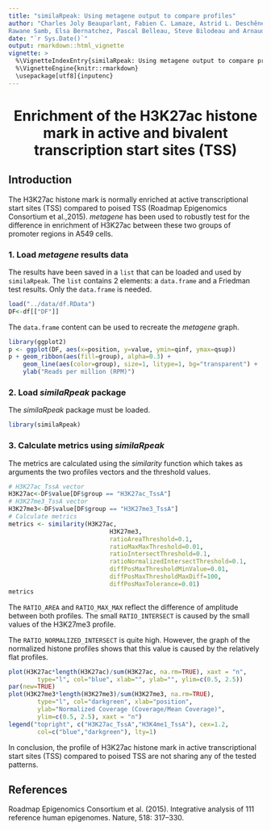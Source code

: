 ```yaml
---
title: "similaRpeak: Using metagene output to compare profiles"
author: "Charles Joly Beauparlant, Fabien C. Lamaze, Astrid L. Deschênes, 
Rawane Samb, Elsa Bernatchez, Pascal Belleau, Steve Bilodeau and Arnaud Droit"
date: "`r Sys.Date()`"
output: rmarkdown::html_vignette
vignette: >
  %\VignetteIndexEntry{similaRpeak: Using metagene output to compare profiles}
  %\VignetteEngine{knitr::rmarkdown}
  \usepackage[utf8]{inputenc}
---
```


<center> <h1> Enrichment of the H3K27ac histone mark in active and bivalent transcription start sites (TSS) </h1> </center>

## Introduction

The H3K27ac histone mark is normally enriched at active transcriptional start 
sites (TSS) compared to poised TSS (Roadmap Epigenomics Consortium et al.,2015).
_metagene_  has been used to robustly test for the difference in enrichment of 
H3K27ac between these two groups of promoter regions in A549 cells. 


### 1. Load _metagene_ results data

The results have been saved in a `list` that can be loaded and used by 
`similaRpeak`. The `list` contains 2 elements: a `data.frame` and a Friedman test 
results. Only the `data.frame` is needed.

```r
load("../data/df.RData")
DF<-df[["DF"]]
```

The `data.frame` content can be used to recreate the _metagene_ graph.

```r
library(ggplot2)
p <- ggplot(DF, aes(x=position, y=value, ymin=qinf, ymax=qsup))
p + geom_ribbon(aes(fill=group), alpha=0.3) + 
    geom_line(aes(color=group), size=1, litype=1, bg="transparent") +
    ylab("Reads per million (RPM)") 

```

### 2. Load _similaRpeak_ package

The _similaRpeak_ package must be loaded.

```r
library(similaRpeak)
```


### 3. Calculate metrics using _similaRpeak_

The metrics are calculated using the _similarity_ function which takes 
as arguments the two profiles vectors and the threshold values.

```r
# H3K27ac_TssA vector
H3K27ac<-DF$value[DF$group == "H3K27ac_TssA"]
# H3K27me3_TssA vector
H3K27me3<-DF$value[DF$group == "H3K27me3_TssA"]
# Calculate metrics
metrics <- similarity(H3K27ac, 
                            H3K27me3, 
                            ratioAreaThreshold=0.1, 
                            ratioMaxMaxThreshold=0.01, 
                            ratioIntersectThreshold=0.1, 
                            ratioNormalizedIntersectThreshold=0.1,
                            diffPosMaxThresholdMinValue=0.01, 
                            diffPosMaxThresholdMaxDiff=100, 
                            diffPosMaxTolerance=0.01)
metrics
```

The `RATIO_AREA` and `RATIO_MAX_MAX` reflect the difference of amplitude 
between both profiles.  The small `RATIO_INTERSECT` is caused by the small
values of the H3K27me3 profile. 

The `RATIO_NORMALIZED_INTERSECT` is quite high. However, the graph of the
normalized histone profiles shows that this value is caused by the relatively
flat profiles.

```r
plot(H3K27ac*length(H3K27ac)/sum(H3K27ac, na.rm=TRUE), xaxt = "n", 
        type="l", col="blue", xlab="", ylab="", ylim=c(0.5, 2.5))
par(new=TRUE)
plot(H3K27me3*length(H3K27me3)/sum(H3K27me3, na.rm=TRUE), 
        type="l", col="darkgreen", xlab="position", 
        ylab="Normalized Coverage (Coverage/Mean Coverage)", 
        ylim=c(0.5, 2.5), xaxt = "n")
legend("topright", c("H3K27ac_TssA","H3K4me1_TssA"), cex=1.2, 
        col=c("blue","darkgreen"), lty=1)
```

In conclusion, the profile of H3K27ac histone mark in active transcriptional 
start sites (TSS) compared to poised TSS are not sharing any of the tested 
patterns.

## References 

Roadmap Epigenomics Consortium et al. (2015). Integrative analysis of 111 
reference human epigenomes. Nature, 518: 317–330.

